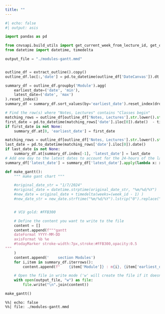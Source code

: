 ```yaml
---
title: ""
---
```


```python
#| echo: false
#| output: asis

import pandas as pd

from cnvsapi.build_utils import get_current_week_from_lecture_id, get_outline_objects, extract_outline
from datetime import datetime, timedelta

output_file = "./modules-gantt.mmd"


outline_df = extract_outline().copy()
outline_df.loc[:,'date'] = pd.to_datetime(outline_df['DateCanvas']).dt.date

summary_df = outline_df.groupby('Module').agg(
    earliest_date=('date', 'min'),
    latest_date=('date', 'max')
).reset_index()
summary_df = summary_df.sort_values(by='earliest_date').reset_index(drop=True)

# Find the row(s) where "Notes, Lectures" contains "Classes begin"
matching_rows = outline_df[outline_df['Notes, Lectures'].str.lower().str.contains('classes begin', na=False)]
first_date = pd.to_datetime(matching_rows['date'].iloc[0]).date()  - timedelta(days=1)
if first_date is not None:
    summary_df.at[0, 'earliest_date'] = first_date

matching_rows = outline_df[outline_df['Notes, Lectures'].str.lower().str.contains('last day of classes', na=False)]
last_date = pd.to_datetime(matching_rows['date'].iloc[0]).date()
if last_date is not None:
    summary_df.at[summary_df.index[-1], 'latest_date'] = last_date
# Add one day to the latest dates to account for the 24-hours of the last day
summary_df['latest_date'] = summary_df['latest_date'].apply(lambda x: x + timedelta(days=1))


```


```python

def make_gantt():
    """ make gant chart """

    #original_date_str = "1/7/2024"
    #original_date = datetime.strptime(original_date_str, "%m/%d/%Y")
    #new_date = original_date + timedelta(weeks=(week_id - 1) )
    #new_date_str = new_date.strftime("%m/%d/%Y").lstrip("0").replace("/0", "/")


    # VCU gold: #FFB300

    # Define the content you want to write to the file
    content = []
    content.append(f"""gantt
    dateFormat YYYY-MM-DD
    axisFormat %b %e
    #todayMarker stroke-width:7px,stroke:#FFB300,opacity:0.5
"""
    )
    content.append('    section Modules')
    for i,item in summary_df.iterrows():
        content.append(f"    {item['Module']} : m{i}, {item['earliest_date']}, {item['latest_date']}")

    # Open the file in write mode ('w' will create the file if it doesn't exist or overwrite it if it does)
    with open(output_file, "w") as file:
        file.write("\n".join(content))

make_gantt()
```

::: {.no-filter}
```mermaid
%%| echo: false
%%| file: ./modules-gantt.mmd
```
:::
